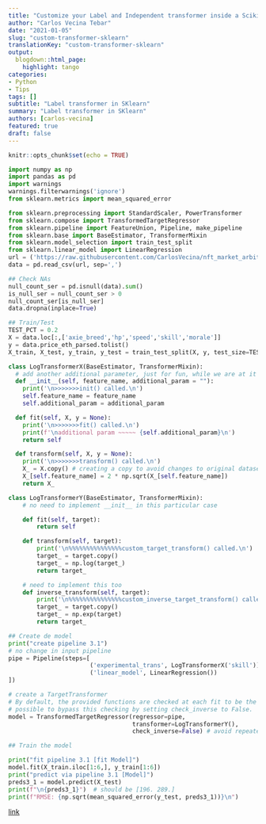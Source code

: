 ```yaml
---
title: "Customize your Label and Independent transformer inside a Scikit Learn Pipeline"
author: "Carlos Vecina Tebar"
date: "2021-01-05"
slug: "custom-transformer-sklearn"
translationKey: "custom-transformer-sklearn"
output:
  blogdown::html_page:
    highlight: tango
categories:
- Python
- Tips
tags: []
subtitle: "Label transformer in SKlearn"
summary: "Label transformer in SKlearn"
authors: [carlos-vecina]
featured: true
draft: false
---
```


```r
knitr::opts_chunk$set(echo = TRUE) 
```

```python
import numpy as np
import pandas as pd
import warnings
warnings.filterwarnings('ignore')
from sklearn.metrics import mean_squared_error

from sklearn.preprocessing import StandardScaler, PowerTransformer
from sklearn.compose import TransformedTargetRegressor
from sklearn.pipeline import FeatureUnion, Pipeline, make_pipeline
from sklearn.base import BaseEstimator, TransformerMixin
from sklearn.model_selection import train_test_split
from sklearn.linear_model import LinearRegression
url = ('https://raw.githubusercontent.com/CarlosVecina/nft_market_arbitrage_regression/master/df_axie_full.csv')
data = pd.read_csv(url, sep=',')

## Check NAs
null_count_ser = pd.isnull(data).sum()
is_null_ser = null_count_ser > 0
null_count_ser[is_null_ser]
data.dropna(inplace=True)
```


```python
## Train/Test
TEST_PCT = 0.2
X = data.loc[:,['axie_breed','hp','speed','skill','morale']]
y = data.price_eth_parsed.tolist()
X_train, X_test, y_train, y_test = train_test_split(X, y, test_size=TEST_PCT)

```

```python
class LogTransformerX(BaseEstimator, TransformerMixin):
  # add another additional parameter, just for fun, while we are at it
  def __init__(self, feature_name, additional_param = ""):
    print('\n>>>>>>>init() called.\n')
    self.feature_name = feature_name
    self.additional_param = additional_param

  def fit(self, X, y = None):
    print('\n>>>>>>>fit() called.\n')
    print(f'\nadditional param ~~~~~ {self.additional_param}\n')
    return self

  def transform(self, X, y = None):
    print('\n>>>>>>>transform() called.\n')
    X_ = X.copy() # creating a copy to avoid changes to original dataset
    X_[self.feature_name] = 2 * np.sqrt(X_[self.feature_name])
    return X_

```

```python
class LogTransformerY(BaseEstimator, TransformerMixin):
    # no need to implement __init__ in this particular case

    def fit(self, target):
        return self

    def transform(self, target):
        print('\n%%%%%%%%%%%%%%%custom_target_transform() called.\n')
        target_ = target.copy()
        target_ = np.log(target_)
        return target_

    # need to implement this too
    def inverse_transform(self, target):
        print('\n%%%%%%%%%%%%%%%custom_inverse_target_transform() called.\n')
        target_ = target.copy()
        target_ = np.exp(target)
        return target_

```


```python

## Create de model
print("create pipeline 3.1")
# no change in input pipeline
pipe = Pipeline(steps=[
                       ('experimental_trans', LogTransformerX('skill')),
                       ('linear_model', LinearRegression())
])

# create a TargetTransformer
# By default, the provided functions are checked at each fit to be the inverse of each other. However, it is
# possible to bypass this checking by setting check_inverse to False.
model = TransformedTargetRegressor(regressor=pipe,
                                   transformer=LogTransformerY(),
                                   check_inverse=False) # avoid repeated calls

## Train the model

print("fit pipeline 3.1 [fit Model]")
model.fit(X_train.iloc[1:6,], y_train[1:6])
print("predict via pipeline 3.1 [Model]")
preds3_1 = model.predict(X_test)
print(f"\n{preds3_1}")  # should be [196. 289.]
print(f"RMSE: {np.sqrt(mean_squared_error(y_test, preds3_1))}\n")

```



[link](https://towardsdatascience.com/pipelines-custom-transformers-in-scikit-learn-the-step-by-step-guide-with-python-code-4a7d9b068156)